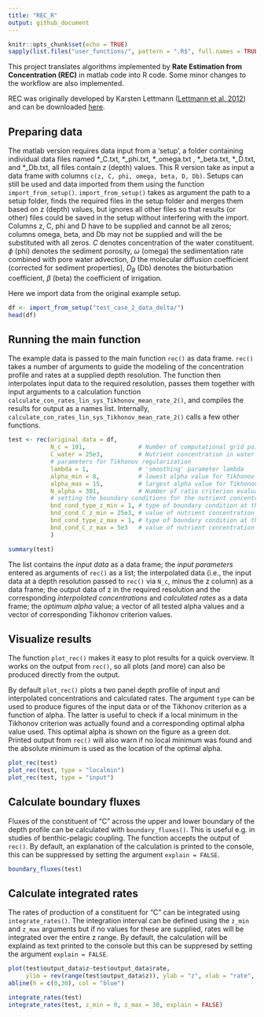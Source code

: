```yaml
---
title: "REC_R"
output: github_document
---
```


```r
knitr::opts_chunk$set(echo = TRUE)
sapply(list.files("user_functions/", pattern = ".R$", full.names = TRUE), source)
```

This project translates algorithms implemented by **Rate Estimation from Concentration (REC)** in matlab code into R code. Some minor changes to the workflow are also implemented. 

REC was originally developed by Karsten Lettmann ([Lettmann et al. 2012](https://www.sciencedirect.com/science/article/abs/pii/S0272771411000229)) and can be downloaded [here](https://uol.de/icbm/physikalische-ozeanographie-theorie/downloads).

## Preparing data
The matlab version requires data input from a 'setup', a folder containing individual data files named \*_C.txt, \*_phi.txt, \*_omega.txt , \*_beta.txt, \*_D.txt, and \*_Db.txt, all files contain z (depth) values. This R version take as input a data frame with columns `c(z, C, phi, omega, beta, D, Db)`. Setups can still be used and data imported from them using the function `import_from_setup()`. `import_from_setup()` takes as argument the path to a setup folder, finds the required files in the setup folder and merges them based on z (depth) values, but ignores all other files so that results (or other) files could be saved in the setup without interfering with the import. Columns z, C, phi and D have to be supplied and cannot be all zeros; columns omega, beta, and Db may not be supplied and will the be substituted with all zeros.
*C* denotes concentration of the water constituent. $\phi$ (phi) denotes the sediment porosity, $\omega$ (omega) the sedimentation rate combined with pore water advection, *D* the molecular diffusion coefficient (corrected for sediment properties), *D~B~* (Db) denotes the bioturbation coefficient, $\beta$ (beta) the coefficient of irrigation.

Here we import data from the original example setup.

```r
df <- import_from_setup("test_case_2_data_delta/")
head(df)
```

## Running the main function
The example data is passed to the main function `rec()` as data frame. `rec()` takes a number of arguments to guide the modeling of the concentration profile and rates at a supplied depth resolution. The function then interpolates input data to the required resolution, passes them together with input arguments to a calculation function `calculate_con_rates_lin_sys_Tikhonov_mean_rate_2()`, and compiles the results for output as a names list. Internally, `calculate_con_rates_lin_sys_Tikhonov_mean_rate_2()` calls a few other functions.

```r
test <- rec(original_data = df,
            N_c = 101,               # Number of computational grid points
            C_water = 25e3,          # Nutrient concentration in water column (only important for irrigation)
            # parameters for Tikhonov regularization
            lambda = 1,              # 'smoothing' parameter lambda
            alpha_min = 8,           # lowest alpha value for Tikhonov regularisation and ratio criterion ( actually log_10(alpha_min) )
            alpha_max = 15,          # largest alpha value for Tikhonov regularisation and ratio criterion ( actually log_10(alpha_max) )
            N_alpha = 301,           # Number of ratio criterion evaluations in the alpha interval, to find the minimum
            # setting the boundary conditions for the nutrient concentration
            bnd_cond_type_z_min = 1, # type of boundary condition at the top: 1: for concentration / 2: for derivative
            bnd_cond_C_z_min = 25e3, # value of nutrient concentration or derivative at top
            bnd_cond_type_z_max = 1, # type of boundary condition at the bottom: 1: for concentration / 2: for derivative
            bnd_cond_C_z_max = 5e3   # value of nutrient concentration or derivative at bottom
            )
```

```r
summary(test)
```
The list contains the *input data* as a data frame; the *input parameters* entered as arguments of `rec()` as a list; the interpolated data (i.e., the input data at a depth resolution passed to  `rec()` via `N_c`, minus the z column) as a data frame; the output data of z in the required resolution and the corresponding *interpolated concentrations* and *calculated rates* as a data frame; the *optimum alpha* value; a vector of all tested alpha values and a vector of corresponding Tikhonov criterion values.

## Visualize results
The function `plot_rec()` makes it easy to plot results for a quick overview. It works on the output from `rec()`, so all plots (and more) can also be produced directly from the output.

By default `plot_rec()` plots a two panel depth profile of input and interpolated concentrations and calculated rates. The argument `type` can be used to produce figures of the input data or of the Tikhonov criterion as a function of alpha. The latter is useful to check if a local minimum in the Tikhonov criterion was actually found and a corresponding optimal alpha value used. This optimal alpha is shown on the figure as a green dot. Printed output from `rec()` will also warn if no local minimum was found and the absolute minimum is used as the location of the optimal alpha.

```r
plot_rec(test)
plot_rec(test, type = "localmin")
plot_rec(test, type = "input")
```

## Calculate boundary fluxes
Fluxes of the constituent of "C" across the upper and lower boundary of the depth profile can be calculated with `boundary_fluxes()`. This is useful e.g. in studies of benthic-pelagic coupling. The function accepts the output of `rec()`. By default, an explanation of the calculation is printed to the console, this can be suppressed by setting the argument `explain = FALSE`.

```r
boundary_fluxes(test)
```

## Calculate integrated rates
The rates of production of a constituent for "C" can be integrated using `integrate_rates()`. The integration interval can be defined using the `z_min` and `z_max` arguments but if no values for these are supplied, rates will be integrated over the entire z range. By default, the calculation will be explaind as text printed to the console but this can be suppresed by setting the argument `explain = FALSE`.

```r
plot(test$output_data$z~test$output_data$rate, 
     ylim = rev(range(test$output_data$z)), ylab = "z", xlab = "rate", type = "l", col = "red")
abline(h = c(0,30), col = "blue")
```

```r
integrate_rates(test)
integrate_rates(test, z_min = 0, z_max = 30, explain = FALSE)
```
